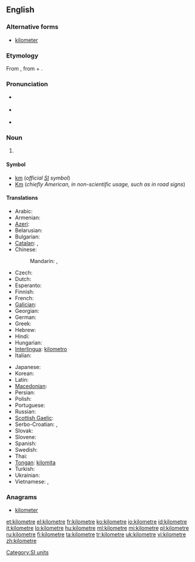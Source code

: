 {{also|kilòmetre}}
==English==

===Alternative forms===
* {{qualifier|US}} [[kilometer]]

===Etymology===
From {{etyl|fr}} {{term|kilomètre|lang=fr}}, from {{etyl|grc}} {{term|χίλιοι||thousand|tr=khilioi|lang=grc|sc=polytonic}} + {{term|μέτρον||measure|tr=metron|lang=grc|sc=polytonic}}.

===Pronunciation===
* {{a|UK}} {{IPA|/ˈkɪləˌmiːtə/|/kɪˈlɒmɪˌtə/}}
* {{a|US}} {{IPA|/ˈkɪləˌmitɚ/|/kɪˈlɑməˌtɚ/}}
* {{audio|En-us-kilometre.ogg|Audio (US)}}

===Noun===
{{en-noun}}

# {{British|Canada}} {{SI-unit|kilo|metre|length}}

====Symbol====
* [[km]] (''official [[SI]] symbol'')
* [[Km]] (''chiefly American, in non-scientific usage, such as in road signs'')

====Translations====
{{trans-top|unit of measure}}
* Arabic: {{t|ar|كيلومتر|m|tr=kilomítr}}
* Armenian: {{t+|hy|կիլոմետր|tr=kilometr}}
* [[Azeri]]: {{t-|az|kilometr|xs=Azeri}}
* Belarusian: {{t|be|кіламетр|m|tr=kilamétr|xs=Belarusian}}
* Bulgarian: {{t+|bg|километър|m|tr=kilométǎr}}
* [[Catalan]]: {{t-|ca|quilòmetre|m}}, {{t-|ca|kilòmetre|m}}
* Chinese:
*: Mandarin: {{t-|cmn|公里|tr=gōnglǐ|sc=Hani}}, {{t|cmn|千米|tr=qiān-mǐ|sc=Hani}}
* Czech: {{t+|cs|kilometr|m}}
* Dutch: {{t+|nl|kilometer}}
* Esperanto: {{t-|eo|kilometro|xs=Esperanto}}
* Finnish: {{t+|fi|kilometri}}
* French: {{t+|fr|kilomètre|m}}
* [[Galician]]: {{t-|gl|quilómetro|m|xs=Galician}}
* Georgian: {{t-|ka|კილომეტრი|tr=kilometri|sc=Geor|xs=Georgian}}
* German: {{t+|de|Kilometer|m}}
* Greek: {{t+|el|χιλιόμετρο|n|tr=çiliómetro}}
* Hebrew: {{t|he|קילומטר|m|tr=kilometer}}
* Hindi: {{t|hi|किलोमीटर|tr=kilōmīṭar|xs=Hindi}}
* Hungarian: {{t+|hu|kilométer}}
* [[Interlingua]]: [[kilometro]]
* Italian: {{t+|it|chilometro|m}}
{{trans-mid}}
* Japanese: {{t+|ja|キロメートル|tr=kiromētoru}}
* Korean: {{t|ko|킬롬미터|tr=kilomiteo|sc=Hang}}
* Latin: {{t|la|chiliometrum|n}}
* [[Macedonian]]: {{t-|mk|километар|m|tr=kilométar}}
* Persian: {{t-|fa|کیلومتر|tr=kilometr}}
* Polish: {{t+|pl|kilometr|m}}
* Portuguese: {{t+|pt|quilômetro|m}}
* Russian: {{t+|ru|километр|m|tr=kilométr}}
* [[Scottish Gaelic]]: {{t-|gd|cilemeatair|m|xs=Scottish Gaelic}}
* Serbo-Croatian: {{t|sh|километар|m|sc=Cyrl|xs=Serbo-Croatian}},  {{t|sh|kilometar|m|xs=Serbo-Croatian}}
* Slovak: {{t-|sk|kilometer}}
* Slovene: {{t+|sl|kilometer}}
* Spanish: {{t-|es|kilómetro|m}}
* Swedish: {{t+|sv|kilometer|c}}
* Thai: {{t|th|กิโลเมตร|tr=kilometr}}
* [[Tongan]]: [[kilomita]]
* Turkish: {{t+|tr|kilometre}}
* Ukrainian: {{t|uk|кілометр|m|tr=kilométr|xs=Ukrainian}}
* Vietnamese: {{t+|vi|cây số|xs=Vietnamese}},  {{t|vi|kilômet|xs=Vietnamese}}
{{trans-bottom}}

===Anagrams===
* [[kilometer#English|kilometer]]

[[Category:SI units]]

[[et:kilometre]]
[[el:kilometre]]
[[fr:kilometre]]
[[ko:kilometre]]
[[io:kilometre]]
[[id:kilometre]]
[[it:kilometre]]
[[lo:kilometre]]
[[hu:kilometre]]
[[ml:kilometre]]
[[mi:kilometre]]
[[pl:kilometre]]
[[ru:kilometre]]
[[fi:kilometre]]
[[ta:kilometre]]
[[tr:kilometre]]
[[uk:kilometre]]
[[vi:kilometre]]
[[zh:kilometre]]